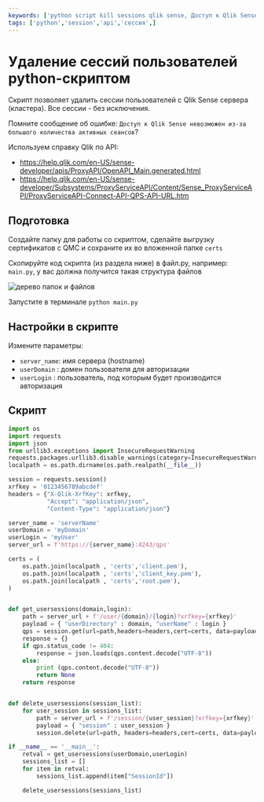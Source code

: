 ```yaml
---
keywords: ['python script kill sessions qlik sense, Доступ к Qlik Sense невозможен из-за большого количества активных сеансов']
tags: ['python','session','api','сессия',]
---
```


# Удаление сессий пользователей python-скриптом

Скрипт позволяет удалить сессии пользователей с Qlik Sense сервера (кластера). Все сессии - без исключения.

Помните сообщение об ошибке: `Доступ к Qlik Sense невозможен из-за большого количества активных сеансов`?

Используем справку Qlik по API:
- https://help.qlik.com/en-US/sense-developer/apis/ProxyAPI/OpenAPI_Main.generated.html
- https://help.qlik.com/en-US/sense-developer/Subsystems/ProxyServiceAPI/Content/Sense_ProxyServiceAPI/ProxyServiceAPI-Connect-API-QPS-API-URL.htm


## Подготовка

Создайте папку для работы со скриптом, сделайте выгрузку сертификатов с QMC и сохраните их во вложенной папке `certs`

Скопируйте код скрипта (из раздела ниже) в файл.py, например: `main.py`, у вас должна получится такая структура файлов

![дерево папок и файлов](/img/arch/wqVp9mF2HJ.png)


Запустите в терминале `python main.py`


## Настройки в скрипте

Измените параметры:

- `server_name`: имя сервера (hostname)
- `userDomain` : домен пользователя для авторизации
- `userLogin` : пользователь, под которым будет производится авторизация

## Скрипт

```py
import os
import requests
import json
from urllib3.exceptions import InsecureRequestWarning
requests.packages.urllib3.disable_warnings(category=InsecureRequestWarning)
localpath = os.path.dirname(os.path.realpath(__file__))

session = requests.session()
xrfkey = '0123456789abcdef'
headers = {"X-Qlik-XrfKey": xrfkey,
           "Accept": "application/json",
           "Content-Type": "application/json"}

server_name = 'serverName'
userDomain = 'myDomain'
userLogin = 'myUser'
server_url = f'https://{server_name}:4243/qps'

certs = (
    os.path.join(localpath , 'certs','client.pem'),
    os.path.join(localpath , 'certs','client_key.pem'),
    os.path.join(localpath , 'certs','root.pem'),
)


def get_usersessions(domain,login):
    path = server_url + f'/user/{domain}/{login}?xrfkey={xrfkey}'
    payload = { "userDirectory" : domain, "userName" : login }
    qps = session.get(url=path,headers=headers,cert=certs, data=payload ,verify=False)
    response = {}
    if qps.status_code != 404:
        response = json.loads(qps.content.decode("UTF-8"))
    else:
        print (qps.content.decode("UTF-8"))
        return None
    return response


def delete_usersessions(session_list):
    for user_session in sessions_list:
        path = server_url + f'/session/{user_session}?xrfkey={xrfkey}'
        payload = { "session" : user_session }
        session.delete(url=path, headers=headers,cert=certs, data=payload ,verify=False)

if __name__ == '__main__':
    retval = get_usersessions(userDomain,userLogin)
    sessions_list = []
    for item in retval:
        sessions_list.append(item["SessionId"])

    delete_usersessions(sessions_list)

```
